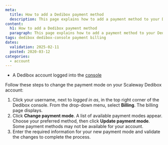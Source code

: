 ```yaml
---
meta:
  title: How to add a Dedibox payment method
  description: This page explains how to add a payment method to your Dedibox console.
content:
  h1: How to add a Dedibox payment method
  paragraph: This page explains how to add a payment method to your Dedibox console.
tags: dedibox dedibox-console payment billing
dates:
  validation: 2025-02-11
  posted: 2020-03-12
categories:
  - account
---
```



<Requirements />

- A Dedibox account logged into the [console](https://console.online.net)

Follow these steps to change the payment mode on your Scaleway Dedibox account:

1. Click your username, next to _logged in as_, in the top right corner of the Dedibox console. From the drop-down menu, select **Billing**. The billing page displays.
2. Click **Change payment mode**. A list of available payment modes appear. Choose your preferred method, then click **Update payment mode**.
    <Message type="note">
      Some payment methods may not be available for your account.
    </Message>
3. Enter the required information for your new payment mode and validate the changes to complete the process.
